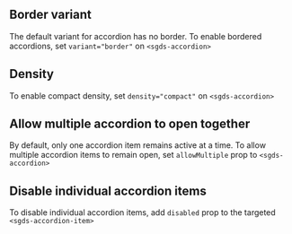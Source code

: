 ## Border variant

The default variant for accordion has no border. To enable bordered accordions, set `variant="border"` on `<sgds-accordion>`

<Canvas of={AccordionStories.BorderVariant} >
  <Story of={AccordionStories.BorderVariant} />
</Canvas>

## Density 

To enable compact density, set `density="compact"` on `<sgds-accordion>`

<Canvas of={AccordionStories.DensityVariant}>
  <Story of={AccordionStories.DensityVariant} />
</Canvas>

## Allow multiple accordion to open together

By default, only one accordion item remains active at a time. To allow multiple accordion items to remain open, set `allowMultiple` 
prop to `<sgds-accordion>`

<Canvas of={AccordionStories.AllowMultiple}>
  <Story of={AccordionStories.AllowMultiple} />
</Canvas>

## Disable individual accordion items

To disable individual accordion items, add `disabled` prop to the targeted `<sgds-accordion-item>`

<Canvas of={AccordionStories.Disabled}>
  <Story of={AccordionStories.Disabled} />
</Canvas>  